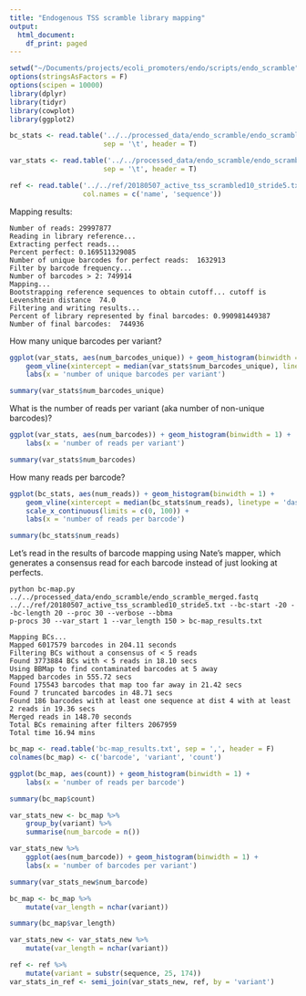 ```yaml
---
title: "Endogenous TSS scramble library mapping"
output:
  html_document:
    df_print: paged
---
```


```r
setwd("~/Documents/projects/ecoli_promoters/endo/scripts/endo_scramble")
options(stringsAsFactors = F)
options(scipen = 10000)
library(dplyr)
library(tidyr)
library(cowplot)
library(ggplot2)

bc_stats <- read.table('../../processed_data/endo_scramble/endo_scramble_mapping_barcode_statistics.txt',
                       sep = '\t', header = T)

var_stats <- read.table('../../processed_data/endo_scramble/endo_scramble_mapping_variant_statistics.txt',
                       sep = '\t', header = T)

ref <- read.table('../../ref/20180507_active_tss_scrambled10_stride5.txt', sep = '\t',
                  col.names = c('name', 'sequence'))
```

Mapping results:
```
Number of reads: 29997877
Reading in library reference...
Extracting perfect reads...
Percent perfect: 0.169511329085
Number of unique barcodes for perfect reads:  1632913
Filter by barcode frequency...
Number of barcodes > 2: 749914
Mapping...
Bootstrapping reference sequences to obtain cutoff... cutoff is Levenshtein distance  74.0
Filtering and writing results...
Percent of library represented by final barcodes: 0.990981449387
Number of final barcodes:  744936
```


How many unique barcodes per variant?
```r
ggplot(var_stats, aes(num_barcodes_unique)) + geom_histogram(binwidth = 1) +
    geom_vline(xintercept = median(var_stats$num_barcodes_unique), linetype = 'dashed') +
    labs(x = 'number of unique barcodes per variant')
```

```r
summary(var_stats$num_barcodes_unique)
```


What is the number of reads per variant (aka number of non-unique barcodes)?
```r
ggplot(var_stats, aes(num_barcodes)) + geom_histogram(binwidth = 1) +
    labs(x = 'number of reads per variant')
```


```r
summary(var_stats$num_barcodes)
```

How many reads per barcode?

```r
ggplot(bc_stats, aes(num_reads)) + geom_histogram(binwidth = 1) + 
    geom_vline(xintercept = median(bc_stats$num_reads), linetype = 'dashed') +
    scale_x_continuous(limits = c(0, 100)) +
    labs(x = 'number of reads per barcode')
```

```r
summary(bc_stats$num_reads)
```

Let's read in the results of barcode mapping using Nate's mapper, which generates a consensus
read for each barcode instead of just looking at perfects.

```
python bc-map.py ../../processed_data/endo_scramble/endo_scramble_merged.fastq ../../ref/20180507_active_tss_scrambled10_stride5.txt --bc-start -20 --bc-length 20 --proc 30 --verbose --bbma
p-procs 30 --var_start 1 --var_length 150 > bc-map_results.txt

Mapping BCs...
Mapped 6017579 barcodes in 204.11 seconds
Filtering BCs without a consensus of < 5 reads
Found 3773884 BCs with < 5 reads in 18.10 secs
Using BBMap to find contaminated barcodes at 5 away
Mapped barcodes in 555.72 secs
Found 175543 barcodes that map too far away in 21.42 secs
Found 7 truncated barcodes in 48.71 secs
Found 186 barcodes with at least one sequence at dist 4 with at least 2 reads in 19.36 secs
Merged reads in 148.70 seconds
Total BCs remaining after filters 2067959
Total time 16.94 mins

```

```r
bc_map <- read.table('bc-map_results.txt', sep = ',', header = F)
colnames(bc_map) <- c('barcode', 'variant', 'count')
```

```r
ggplot(bc_map, aes(count)) + geom_histogram(binwidth = 1) +
    labs(x = 'number of reads per barcode')
```

```r
summary(bc_map$count)
```

```r
var_stats_new <- bc_map %>% 
    group_by(variant) %>% 
    summarise(num_barcode = n())

var_stats_new %>% 
    ggplot(aes(num_barcode)) + geom_histogram(binwidth = 1) +
    labs(x = 'number of barcodes per variant')
```

```r
summary(var_stats_new$num_barcode)
```

```r
bc_map <- bc_map %>% 
    mutate(var_length = nchar(variant))

summary(bc_map$var_length)
```

```r
var_stats_new <- var_stats_new %>% 
    mutate(var_length = nchar(variant))

ref <- ref %>% 
    mutate(variant = substr(sequence, 25, 174))
var_stats_in_ref <- semi_join(var_stats_new, ref, by = 'variant')
```

